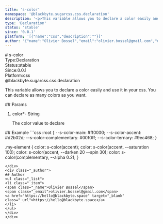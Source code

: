 ```yaml
---
title: 's-color'
namespace: '@blackbyte.sugarcss.css.declaration'
description: '<p>This variable allows you to declare a color easily and use it in your css. You can declare as many colors as you want.</p> '
type: 'Declaration'
status: 'stable'
since: '0.0.1'
platform: '[{"name":"css","description":""}]'
author: '{"name":"Olivier Bossel","email":"olivier.bossel@gmail.com","url":"https://hello@blackbyte.space"}'
---
```


<div class="docmap-mdx">
# s-color
<div class="_metas">
<div class="_type"><span class="_type-label">Type:</span><span class="_type-value">Declaration</span></div>
<div class="_status"><span class="_status-label">Status:</span><span class="_status-value -stable">stable</span></div>
<div class="_since"><span class="_since-label">Since:</span><span class="_since-value">0.0.1</span></div>
<div class="_platform"><span class="_platform-label">Platform:</span><span class="_platform-value -css">css</span></div>
</div>
<div class="_namespace">@blackbyte.sugarcss.css.declaration</div>
<div class="_description typo-lead typo-format">
<p>This variable allows you to declare a color easily and use it in your css.
You can declare as many colors as you want.</p>

</div>
<div class="_params">
## Params
<ol class="_list">
<li class="_item">
<span class="_name">color<span class="_required">*</span></span><span class="_default">-</span> <span class="_type">String</span>
<p class="_description">The color value to declare</p>
</li>
</ol>
</div>
<div class="_examples">
## Example
```css
:root {
   --s-color-main: #ff0000;
   --s-color-accent: #d2b02d;
   --s-color-complementary: #00f0ff;
   --s-color-ternary: #9ec468;
}

.my-element {
color: s-color(accent);
color: s-color(accent, --saturation 100);
color: s-color(accent, --darken 20 --spin 30);
color: s-color(complementary, --alpha 0.2);
}

```
</div>
<div class="_author">
## Author
<ul class="_list">
<li class="_item">
<span class="_name">Olivier Bossel</span>
<span class="_email">olivier.bossel@gmail.com</span>
<a href="https://hello@blackbyte.space" target="_blank" class="_url">https://hello@blackbyte.space</a>
</li>
</ul>
</div>
</div>
```
